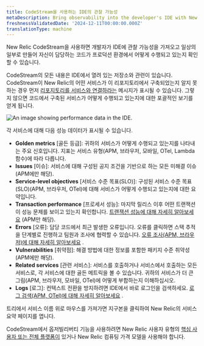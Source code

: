 ```yaml
---
title: CodeStream을 사용하는 IDE의 관찰 가능성
metaDescription: Bring observability into the developer's IDE with New Relic CodeStream.
freshnessValidatedDate: '2024-12-11T00:00:00.000Z'
translationType: machine
---
```



New Relic CodeStream을 사용하면 개발자가 IDE에 관찰 가능성을 가져오고 일상의 일부로 만들어 자신이 담당하는 코드가 프로덕션 환경에서 어떻게 수행되고 있는지 확인할 수 있습니다.

CodeStream의 모든 내용은 IDE에서 열려 있는 저장소와 관련이 있습니다. CodeStream이 New Relic의 어떤 서비스가 이 리포지토리에서 구축되었는지 알지 못하는 경우 먼저 [리포지토리를 서비스와 연결하라는](/docs/codestream/observability/repo-association) 메시지가 표시될 수 있습니다. 그렇지 않으면 코드에서 구축된 서비스가 어떻게 수행되고 있는지에 대한 포괄적인 보기를 얻게 됩니다.

<img
  title="Performance data for your services"
  alt="An image showing performance data in the IDE."
  src={codestreamO11y}
/>

각 서비스에 대해 다음 성능 데이터가 표시될 수 있습니다.

* **Golden metrics** \[골든 등급]: 귀하의 서비스가 어떻게 수행되고 있는지를 나타내는 주요 신호입니다. 지표는 서비스 유형(APM, 브라우저, 모바일, OTel, Lambda 함수)에 따라 다릅니다.
* **Issues** \[이슈]: 서비스에 대해 구성된 공지 조건을 기반으로 하는 모든 미해결 이슈(APM에만 해당).
* **Service-level objectives** \[서비스 수준 목표(SLO)]: 구성된 서비스 수준 목표(SLO)(APM, 브라우저, OTel)에 대해 서비스가 어떻게 수행되고 있는지에 대한 요약입니다.
* **Transaction performance** \[프로세서 성능]: 마지막 릴리스 이후 어떤 트랜잭션이 성능 문제를 보이고 있는지 확인합니다. [트랜잭션 성능에 대해 자세히 알아보세요](/docs/codestream/observability/transactions) (APM만 해당).
* **Errors** \[오류]: 담당 코드에서 최근 발생한 오류입니다. 오류를 클릭하면 스택 추적을 단계별로 진행하고 팀원과 조사에 협력할 수 있습니다. [오류 조사(APM, 브라우저)에 대해 자세히 알아보세요](/docs/codestream/observability/error-investigation) .
* **Vulnerabilities** \[취약점]: 해결 방법에 대한 정보를 포함한 패키지 수준 취약성(APM에만 해당).
* **Related services** \[관련 서비스]: 서비스를 호출하거나 서비스에서 호출하는 모든 서비스로, 각 서비스에 대한 골든 메트릭을 볼 수 있습니다. 귀하의 서비스가 더 큰 그림(APM, 브라우저, 모바일, OTel)에 어떻게 부합하는지 이해하십시오.
* **Logs** \[로그]: 컨텍스트 전환을 방지하려면 IDE에서 바로 로그인을 검색하세요. [로그 검색(APM, OTel)에 대해 자세히 알아보세요](/docs/codestream/observability/log-search) .

트리에서 서비스 이름 위로 마우스를 가져가면 지구본을 클릭하여 New Relic의 서비스 요약 페이지를 엽니다.

CodeStream에서 옵저빌리버티 기능을 사용하려면 New Relic 사용자 유형의 [핵심 사용자 또는 전체 플랫폼이](/docs/accounts/accounts-billing/new-relic-one-user-management/user-type/#user-type-capabilities) 있거나 New Relic 컴퓨팅 가격 모델을 사용해야 합니다.